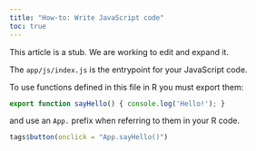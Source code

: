 ```yaml
---
title: "How-to: Write JavaScript code"
toc: true
---
```


<p class="alert alert-warning">
  This article is a stub. We are working to edit and expand it.
</p>

The `app/js/index.js` is the entrypoint for your JavaScript code.

To use functions defined in this file in R you must export them:
```js
export function sayHello() { console.log('Hello!'); }
```

and use an `App.` prefix when referring to them in your R code.
```r
tags$button(onclick = "App.sayHello()")
```
